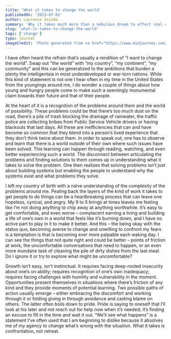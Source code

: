 ```yaml
---
title: 'What it takes to change the world'
publishedOn: '2023-07-01'
author: Laurence Ininda
summary: 'Why it takes much more than a nebulous dream to effect real change in our immediate context, and by extension, in our broken world.'
slug: 'what-it-takes-to-change-the-world'
tags: ['change']
type: journal
imageCredit: 'Photo generated from <a href="https://www.midjourney.com/app/jobs/b27a5771-2d18-4687-8839-0f8f210901f8/"> Midjourney AI<a/>'
---
```


I have often heard the refrain that’s usually a rendition of “I want to change the world”. Swap out “the world” with “my country”, “my continent”, “my community” and this can be generalized to the ambitions that burden a plenty the intelligentsia in most underdeveloped or war-torn nations. While this kind of statement is not one I hear often in my time in the United States from the youngings around me, I do wonder a couple of things about how young and hungry people come to make such a seemingly monumental claim towards their future and that of their people.

At the heart of it is a recognition of the problems around them and the world of possibility. 
These problems could be that there’s too much dust on the road, there’s a pile of trash blocking the drainage of rainwater, the traffic police are collecting bribes from Public Service Vehicle drivers or having blackouts that last days. All these are inefficiencies that can and have become so common that they blend into a person’s lived experience that they don’t think twice about them. In order to speak out, one has to observe and learn that there is a world outside of their own where such issues have been solved. This learning can happen through reading, watching, and even better experiencing such a world. The disconnect between articulating the problems and finding solutions to them comes up in understanding what it takes to solve the problem. One then realizes that solving problems isn’t just about building systems but enabling the people to understand why the systems exist and what problems they solve. 

I left my country of birth with a naïve understanding of the complexity of the problems around me. Pealing back the layers of the kind of work it takes to get people to do things can be a heartbreaking process that can leave one hopeless, cynical, and angry. My 9 to 5 brings at times leaves me feeling like I’m not doing anything to chip away at anything worthwhile. It’s easy to get comfortable, and even worse – complacent earning a living and building a life of one’s own in a world that feels like it’s burning down, and I have no active part to play in it to make it better. And this – the being okay with the status quo, becoming averse to change and unwilling to confront my fears is a temptation is that is becoming ever more palpable each waking day. I can see the things that not quite right and could be better – points of friction at work, the uncomfortable conversations that need to happen, or an even more mundane task of cleaning the pile of dirty dishes from the last meal. Do I ignore it or try to explore what might be uncomfortable?  

Growth isn’t easy, isn’t instinctual. It requires facing deep-rooted insecurity about one’s on ability; requires recognition of one’s own inadequacy; requires facing challenges with humility and vulnerability in the moment. Opportunities present themselves in situations where there’s friction of any kind and they provide moments of potential learning. Two possible paths of action usually emerge – either embracing the discomfort and working through it or folding giving in through avoidance and casting blame on others. The latter often boils down to pride. Pride is saying to oneself that I’ll look at his later and not reach out for help now when it’s needed; it’s finding an excuse to fill in the time and wait it out. “We’ll see what happens” is a statement I’ve often used that I am beginning to dislike because it absolves me of my agency to change what’s wrong with the situation. 
What it takes is confrontation, not retreat.

